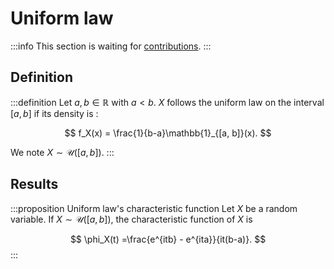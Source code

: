 # Uniform law

:::info
This section is waiting for [contributions](/contributing).
:::

## Definition

:::definition
Let $a, b \in \mathbb{R}$ with $a < b$. $X$ follows the uniform law on the interval $[a, b]$ if its density is :

$$
f_X(x) = \frac{1}{b-a}\mathbb{1}_{[a, b]}(x).
$$

We note $X \sim \mathcal{U}([a, b])$.
:::

## Results

:::proposition Uniform law's characteristic function
Let $X$ be a random variable. If $X \sim \mathcal U([a,b])$, the characteristic function of $X$ is

$$
\phi_X(t) =\frac{e^{itb} - e^{ita}}{it(b-a)}.
$$
:::